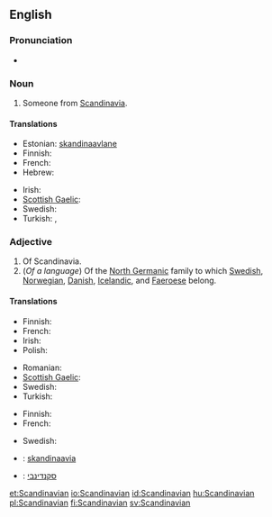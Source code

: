 {{wikipedia}}
==English==

===Pronunciation===
* {{audio|en-us-Scandinavian.ogg|Audio (US)}}

===Noun===
{{en-noun}}

# Someone from [[Scandinavia]].

====Translations====
{{trans-top|someone from Scandinavia}}
* Estonian: [[skandinaavlane]]
* Finnish: {{t+|fi|skandinaavi}}
* French: {{t+|fr|scandinave}}
* Hebrew: {{t+|he|סקנדינבי}}
{{trans-mid}}
* Irish: {{t-|ga|Lochlannach|m|xs=Irish}}
* [[Scottish Gaelic]]: {{t-|gd|Lochlannach|m|xs=Scottish Gaelic}}
* Swedish: {{t-|sv|skandinav|c}}
* Turkish: {{t+|tr|İskandinav}}, {{t-|tr|İskandinavyalı}}
{{trans-bottom}}

===Adjective===
{{en-adj}}

# Of Scandinavia.
# (''Of a language'') Of the [[North Germanic]] family to which [[Swedish]], [[Norwegian]], [[Danish]], [[Icelandic]], and [[Faeroese]] belong.

====Translations====
{{trans-top|of Scandinavia}}
* Finnish: {{t-|fi|skandinaavinen}}
* French: {{t+|fr|scandinave}}
* Irish: {{t-|ga|Lochlannach|xs=Irish}}
* Polish: {{t+|pl|skandynawski|m}}
{{trans-mid}}
* Romanian: {{t|ro|scandinav}}
* [[Scottish Gaelic]]: {{t-|gd|Lochlannach|xs=Scottish Gaelic}}
* Swedish: {{t+|sv|skandinavisk}}
* Turkish: {{t|tr|İskandinav}}
{{trans-bottom}}

{{trans-top|of the North Germanic family of languages}}
* Finnish: {{t-|fi|skandinaavinen}}
* French: {{t+|fr|scandinave}}
{{trans-mid}}
* Swedish: {{t+|sv|skandinavisk}}
{{trans-bottom}}

{{checktrans-top}}
* {{ttbc|et}}: [[skandinaavia]]
* {{ttbc|he}}: [[סקנדינבי]]
{{trans-bottom}}

[[et:Scandinavian]]
[[io:Scandinavian]]
[[id:Scandinavian]]
[[hu:Scandinavian]]
[[pl:Scandinavian]]
[[fi:Scandinavian]]
[[sv:Scandinavian]]